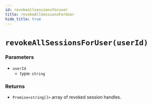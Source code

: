 ```yaml
---
id: revokeallsessionsforuser
title: revokeAllSessionsForUser
hide_title: true
---
```


# ``revokeAllSessionsForUser(userId) ``

### Parameters
- ``userId`` 
  - type: ``string``

### Returns
- ``Promise<string[]>`` array of revoked session handles.
